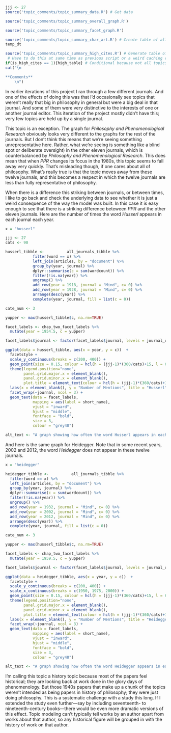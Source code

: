 ```r
jjj <- 27
source('topic_comments/topic_summary_data.R') # Get data
```

```r
source('topic_comments/topic_summary_overall_graph.R')
```

```r
source('topic_comments/topic_summary_facet_graph.R')
```

```r
source('topic_comments/topic_summary_char_art.R') # Create table of all articles in topic
temp_dt
```

```r
source('topic_comments/topic_summary_high_cites.R') # Generate table of highly cited articles. 
 # Have to do this at same time as previous script or a weird caching error occurs.
if(is_high_cites == 1){high_table} # Conditional because not all topics have high cites
cat("\n

**Comments**
	\n")
```

In earlier iterations of this project I ran through a few different journals. And one of the effects of doing this was that I’d occasionally see topics that weren’t really that big in philosophy in general but were a big deal in that journal. And some of them were very distinctive to the interests of one or another journal editor. This iteration of the project mostly didn’t have this; very few topics are held up by a single journal.

This topic is an exception. The graph for _Philosophy and Phenomenological Research_ obviously looks very different to the graphs for the rest of the journals. But I don’t think this means that we’re seeing something unrepresentative here. Rather, what we’re seeing is something like a blind spot or deliberate oversight) in the other eleven journals, which is counterbalanced by _Philosophy and Phenomenological Research_. This does mean that when _PPR_ changes its focus in the 1980s, this topic seems to fall away very quickly. That’s misleading though, if one cares about all of philosophy. What’s really true is that the topic moves away from these twelve journals, and this becomes a respect in which the twelve journals are less than fully representative of philosophy.

When there is a difference this striking between journals, or between times, I like to go back and check the underlying data to see whether it is just a weird consequence of the way the model was built. In this case it is easy enough to see that there is a striking difference beteween _PPR_ and the other eleven journals. Here are the number of times the word _Husserl_ appears in each journal each year.

```r
x = "husserl"

jjj <- 27
cats <- 90

husserl_tibble <-          all_journals_tibble %>%
            filter(word == x) %>%
            left_join(articles, by = "document") %>%
            group_by(year, journal) %>%
            dplyr::summarise(c = sum(wordcount)) %>% 
            filter(!is.na(year)) %>% 
            ungroup() %>% 
            add_row(year = 1918, journal = "Mind", c= 0) %>% 
            add_row(year = 1928, journal = "Mind", c= 0) %>% 
            arrange(desc(year)) %>% 
            complete(year, journal, fill = list(c = 0))

cate_num <- 3

yupper <- max(husserl_tibble$c, na.rm=TRUE)

facet_labels <- chap_two_facet_labels %>%
  mutate(year = 1954.5, c = yupper)

facet_labels$journal <- factor(facet_labels$journal, levels = journal_order)

ggplot(data = husserl_tibble, aes(x = year, y = c))  +
  facetstyle +
  scale_y_continuous(breaks = c(200, 400)) +
  geom_point(size = 0.15, colour = hcl(h = (jjj-1)*(360/cats)+15, l = 65, c = 100)) +
  theme(legend.position="none",
        panel.grid.major.x = element_blank(),
        panel.grid.minor.x = element_blank(),
        plot.title = element_text(colour = hcl(h = (jjj-1)*(360/cats)+15, l = 65, c = 100)))  +
  labs(x = element_blank(), y = "Number of Mentions", title = "Husserl") +
  facet_wrap(~journal, ncol = 3) +
  geom_text(data = facet_labels,
            mapping = aes(label = short_name),
            vjust = "inward", 
            hjust = "middle",
            fontface = "bold", 
            size = 3,
            colour = "grey40")

alt_text <- "A graph showing how often the word Husserl appears in each journal in each year. It appears a lot in Philosophy and Phenomenological Research, and almost never in the other eleven journals."
```

And here is the same graph for Heidegger. Note that in some recent years, 2002 and 2012, the word _Heidegger_ does not appear in these twelve journals.


```r

x = "heidegger"

heidegger_tibble <-          all_journals_tibble %>%
  filter(word == x) %>%
  left_join(articles, by = "document") %>%
  group_by(year, journal) %>%
  dplyr::summarise(c = sum(wordcount)) %>% 
  filter(!is.na(year)) %>% 
  ungroup() %>% 
  add_row(year = 1932, journal = "Mind", c= 0) %>% 
  add_row(year = 2002, journal = "Mind", c= 0) %>% 
  add_row(year = 2012, journal = "Mind", c= 0) %>% 
  arrange(desc(year)) %>% 
  complete(year, journal, fill = list(c = 0))

cate_num <- 3

yupper <- max(husserl_tibble$c, na.rm=TRUE)

facet_labels <- chap_two_facet_labels %>%
  mutate(year = 1959.5, c = yupper)

facet_labels$journal <- factor(facet_labels$journal, levels = journal_order)

ggplot(data = heidegger_tibble, aes(x = year, y = c))  +
  facetstyle +
  scale_y_continuous(breaks = c(200, 400)) +
  scale_x_continuous(breaks = c(1950, 1975, 2000)) +
  geom_point(size = 0.15, colour = hcl(h = (jjj-1)*(360/cats)+15, l = 65, c = 100)) +
  theme(legend.position="none",
        panel.grid.major.x = element_blank(),
        panel.grid.minor.x = element_blank(),
        plot.title = element_text(colour = hcl(h = (jjj-1)*(360/cats)+15, l = 65, c = 100)))  +
  labs(x = element_blank(), y = "Number of Mentions", title = "Heidegger") +
  facet_wrap(~journal, ncol = 3) +
  geom_text(data = facet_labels,
            mapping = aes(label = short_name),
            vjust = "inward", 
            hjust = "middle",
            fontface = "bold", 
            size = 3,
            colour = "grey40")

alt_text <- "A graph showing how often the word Heidegger appears in each journal in each year. It appears a lot in Philosophy and Phenomenological Research, and almost never in the other eleven journals."
```

I’m calling this topic a history topic because most of the papers feel historical; they are looking back at work done in the glory days of phenomenology. But those 1940s papers that make up a chunk of the topics weren’t intended as being papers in history of philosophy; they were just doing philosophy. This is a systematic challenge with a study this long. If I extended the study even further—say by including seventeenth- to nineteenth-century books—there would be even more dramatic versions of this effect. Topic modeling can’t typically tell works by an author apart from works about that author, so any historical figure will be grouped in with the history of work on that author.
